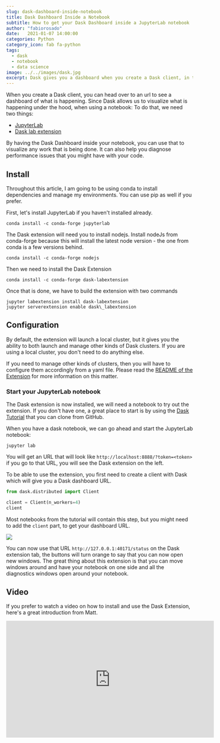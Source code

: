 ```yaml
---
slug: dask-dashboard-inside-notebook
title: Dask Dashboard Inside a Notebook
subtitle: How to get your Dask Dashboard inside a JupyterLab notebook 
author: "fabiorosado"
date:   2021-01-07 14:00:00
categories: Python
category_icon: fab fa-python
tags: 
  - dask 
  - notebook
  - data science
image: ../../images/dask.jpg
excerpt: Dask gives you a dashboard when you create a Dask client, in this article I'll share with you how you can install the Dask extension on a JupyterLab notebook.
---
```


When you create a Dask client, you can head over to an url to see a dashboard of what is happening. Since Dask allows us to visualize what is happening under the hood, when using a notebook:
To do that, we need two things:

- [JupyterLab](https://jupyterlab.readthedocs.io/en/stable/getting_started/installation.html)
- [Dask lab extension](https://github.com/dask/dask-labextension)

By having the Dask Dashboard inside your notebook, you can use that to visualize any work that is being done. It can also help you diagnose performance issues that you might have with your code.

## Install

Throughout this article, I am going to be using conda to install dependencies and manage my environments. You can use pip as well if you prefer.

First, let's install JupyterLab if you haven't installed already.

```shell
conda install -c conda-forge jupyterlab
```

The Dask extension will need you to install nodejs. Install nodeJs from conda-forge because this will install the latest node version - the one from conda is a few versions behind.

```
conda install -c conda-forge nodejs
```

Then we need to install the Dask Extension 

```shell
conda install -c conda-forge dask-labextension
```

Once that is done, we have to build the extension with two commands

```shell
jupyter labextension install dask-labextension
jupyter serverextension enable dask\_labextension
```

## Configuration

By default, the extension will launch a local cluster, but it gives you the ability to both launch and manage other kinds of Dask clusters. If you are using a local cluster, you don't need to do anything else.

If you need to manage other kinds of clusters, then you will have to configure them accordingly from a yaml file. Please read the [README of the Extension](https://github.com/dask/dask-labextension) for more information on this matter.

### Start your JupyterLab notebook

The Dask extension is now installed, we will need a notebook to try out the extension. If you don't have one, a great place to start is by using the [Dask Tutorial](http://github.com/dask/dask\-tutorial) that you can clone from GitHub.

When you have a dask notebook, we can go ahead and start the JupyterLab notebook:

```shell
jupyter lab
```

You will get an URL that will look like `http://localhost:8888/?token=<token>` if you go to that URL, you will see the Dask extension on the left. 

To be able to use the extension, you first need to create a client with Dask which will give you a Dask dashboard URL.

```python
from dask.distributed import Client

client = Client(n_workers=4)
client
```

Most notebooks from the tutorial will contain this step, but you might need to add the `client` part, to get your dashboard URL. 

![](../../images/dask_client.png)

You can now use that URL `http://127.0.0.1:40171/status` on the Dask extension tab, the buttons will turn orange to say that you can now open new windows. The great thing about this extension is that you can move windows around and have your notebook on one side and all the diagnostics windows open around your notebook.

## Video
If you prefer to watch a video on how to install and use the Dask Extension, here's a great introduction from Matt.

<iframe 
    className="center"
    width="560" 
    height="315" 
    src="https://www.youtube.com/embed/EX_voquHdk0" 
    frameborder="0" 
    allow="accelerometer; autoplay; encrypted-media; gyroscope; picture-in-picture" 
    allowfullscreen 
/>